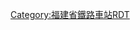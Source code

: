 <noinclude>{{BS-map
| title = 莆田站站线布置图
| map = </noinclude>
\\\\CONTg\CONTg\\\\\\~~ ~~ ~~ ~~[[福厦铁路]]往[[福州南站|福州南]]
CONTgq\STRfq\STRq\STR2+r\STRg!~STRc3\STRf\\\\\\
CONTgq\STRgq\kSTR2+r\STRc1!~kSTRc3\KRZ2+4u\STR+c3\\\\\\~~ ~~ ~~ ~~[[向莆铁路]]往[[南昌西站|南昌西]]
\\\kSTR+4\STR+c1\KRZ2+4u\STRc3\\\\\
\\\STR\STR\STR+c1\STR+4\\\\\
\\\STR\STR\STR\STR\\\\\
\\STRc2\ABZg3\STR\STR\ABZg2\STRc3\\\\
\\STR+1\STR2!~STRc4\STR+c3\STR+c2\STR3!~STRc1\STR+4\\\\
\\STR2\STRc13\ABZg+4\ABZg+1\STRc24\STR3\\\\
\\STRc1\STR+4\ABZg2\STR+c3\STR+1\STRc4\\\\
\\\STR\STR+c1\ABZg+4\STR\\\\\
\\\STR\STR+c2\ABZg3\STR\\\\\
\\\STR\ABZg+1\ABZg2!~STRc4\STR+c3\\\\\
\\STRc2\ABZg3!~STRc2\ABZg3\STR+c1\ABZg+4\\\\\
\\STR+1\ABZg+1!~STRc4\STR+c4\STR\STR\\\\\
\\STR+c2\ABZg3\STR\ABZg2\ABZg2!~STRc3\STRc3\\\\
\STRc2\ABZ3+1g\STR+c4\STR\STR+c1\ABZg+4!~STRc1\STR2+4\STRc3\\\
\STR+1\STRc24\ABZg3\STR\STR\ABZg2\STRc13\ABZ4+2f\STRc3\\
STRc2\ABZg3\STR+1\STR+c4\STR\STR\STR+c1\STR+4\STR+c1\STR+4\\
STR+1\STR+c4\STR\STR\STR\STR\STR\STR\STR\STR\\
STR\STR\STR+BSl\STR+BSr\STR\STR\STR+BSl\STR+BSr\STR\STR+BSl\\
STR\STR\STR+BSl\STR+BSr\STR\STR\STR+BSl\STR+BSr\STR\STR+BSl\\
STR\STR\STR+BSl\STR+BSr\STR\STR\STR+BSl\STR+BSr\STR\STR+BSl\\
STR\STR\STR+BSl\STR+BSr\STR\STR\STR+BSl\STR+BSr\STR\STR+BSl\\
STR\STR\STR+BSl\STR+BSr\STR\STR\STR+BSl\STR+BSr\STR\STR+BSl\\
STR\STR\STR+BSl\STR+BSr\STR\STR\STR+BSl\STR+BSr\STR\STR+BSl\\
STR2\STR+c3\STR\STR\STR\STR\STR\STR\STR+c2\STR3\\
STRc1\ABZg+4\STR2\STR+c3\STR\STR\STR+c2\STR3\ABZg+1\STRc4\\
\STR2\STRc13\ABZg+4\STR\STR\ABZg+1\STRc24\STR3\\\
\STRc1\ABZ4+2f\STR+c3\STR\STR+c2\ABZg3!~STRc2\ABZ1+3f\STRc4\\\
\\STR+c1\ABZg+4\STR\ABZg+1\ABZg+1!~STRc4\STR!~STRc24\ENDE3\\\
\\STR2\ABZg2!~STRc3\STR+c3\STR\STR\ABZg+1\STRc4\\\
\\STRc1\ABZg+4!~STRc1\ABZg+4\STR+c2\ABZg3\STR2\STRc3\\\
\\\STR\ABZg2\ABZg+1!~STRc3\STR+c4\STRc1\ABZ4+2f\STRc3\\
\\\STR\STR+c1\ABZg+4\STR\\STR+c1\ABZ4+2l\STRq!~STRc3\ENDEeq
\\\STR\STR+c2\ABZg3\STR\\STR\STRc1\ABZ4+2f\STRc3
\\\STR\ABZg+1\ABZg2!~STRc4\STR+c3\\STR\\STR+c1\STR+4
\\\STR+c2\ABZg3\STR+c1\ABZg+4\\STR\\STR\STR
\\\ABZg+1\STR+c4\STR\STR\\STR\\ENDEe\ENDEe
\\\STR\STR\STR\STR\\ENDEe\\\
\\\STR2\STR+c3\STR\STR\\\\\
\\\STRc1\KRZ2+4o\STR+c3\kSTR2\\\\\
\\\\STR+c1\KRZ2+4o\kSTRc1!~STRc3\kSTRl+4\STRfq\CONTfq\\
\\\\STRg\STRf!~STRc1\STRl+4\STRq\STRgq\CONTfq\\
\\\\CONTf\CONTf\\\\\\~~ ~~ ~~ ~~[[福厦铁路]]往[[厦门站|厦门]]
<noinclude>}}

{{Rdt intro|[[莆田站]]}}

[[Category:福建省鐵路車站RDT]]

</noinclude>